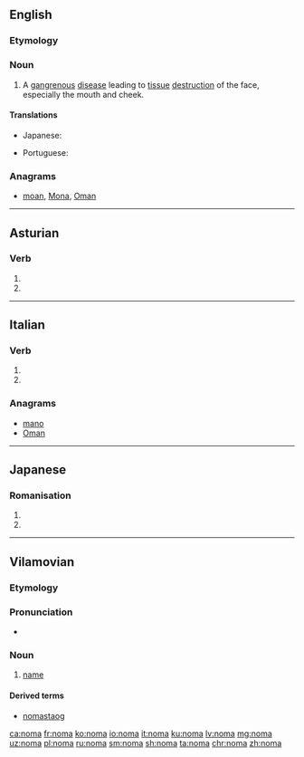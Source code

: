 ==English==
{{wikipedia|Noma (disease)}}

===Etymology===
{{rfe|lang=en}}

===Noun===
{{en-noun|?}}

# {{context|disease|lang=en}} A [[gangrenous]] [[disease]] leading to [[tissue]] [[destruction]] of the face, especially the mouth and cheek.

====Translations====
{{trans-top|disease}}
* Japanese: {{t|ja|水癌|tr=すいがん, suigan|sc=Jpan}}
{{trans-mid}}
* Portuguese: {{t|pt|noma|f}}
{{trans-bottom}}

===Anagrams===
* [[moan#English|moan]], [[Mona#English|Mona]], [[Oman#English|Oman]]

----

==Asturian==

===Verb===
{{ast-verb form}}

# {{form of|third-person singular present indicative|nomar|lang=ast}}
# {{form of|second-person singular imperative|nomar|lang=ast}}

----

==Italian==

===Verb===
{{head|it|verb form}}

# {{inflection of|nomare||3|s|pres|indc|lang=it}}
# {{inflection of|nomare||2|s|impr|lang=it}}

===Anagrams===
* [[mano#Italian|mano]]
* [[Oman#Italian|Oman]]

----

==Japanese==

===Romanisation===
{{ja-romaji}}

# {{ja-romanization of|のま}}
# {{ja-romanization of|ノマ}}

----

==Vilamovian==

===Etymology===
{{rfe|lang=wym}}

===Pronunciation===
* {{audio|Wym-noma (wersja Józefa Gary).ogg|Audio|lang=wym}}

===Noun===
{{wym-noun|m|head=nōma|pl=noma}}

# [[name]]

====Derived terms====
* [[nomastaog]]

[[ca:noma]]
[[fr:noma]]
[[ko:noma]]
[[io:noma]]
[[it:noma]]
[[ku:noma]]
[[lv:noma]]
[[mg:noma]]
[[uz:noma]]
[[pl:noma]]
[[ru:noma]]
[[sm:noma]]
[[sh:noma]]
[[ta:noma]]
[[chr:noma]]
[[zh:noma]]